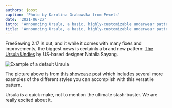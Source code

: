 ```yaml
---
authors: joost
caption: 'Photo by Karolina Grabowska from Pexels'
date: '2021-06-27'
intro: 'Announcing Ursula, a basic, highly-customizable underwear pattern'
title: 'Announcing Ursula, a basic, highly-customizable underwear pattern'
---
```


FreeSewing 2.17 is out, and it while it comes with many fixes and improvements,
the biggest news is certainly a brand new pattern: [The Ursula
Undies](/designs/ursula/) by US-based designer Natalia Sayang.

<!-- truncate -->

![Example of a default
Ursula](https://posts.freesewing.org/uploads/example_aab890ee57.jpg)

The picture above is from [this showcase post](/showcase/ursula-test-pairs/)
which includes several more examples of the different styles you can accomplish
with this versatile pattern.

Ursula is a quick make, not to mention the ultimate stash-buster. We are
really excited about it.
